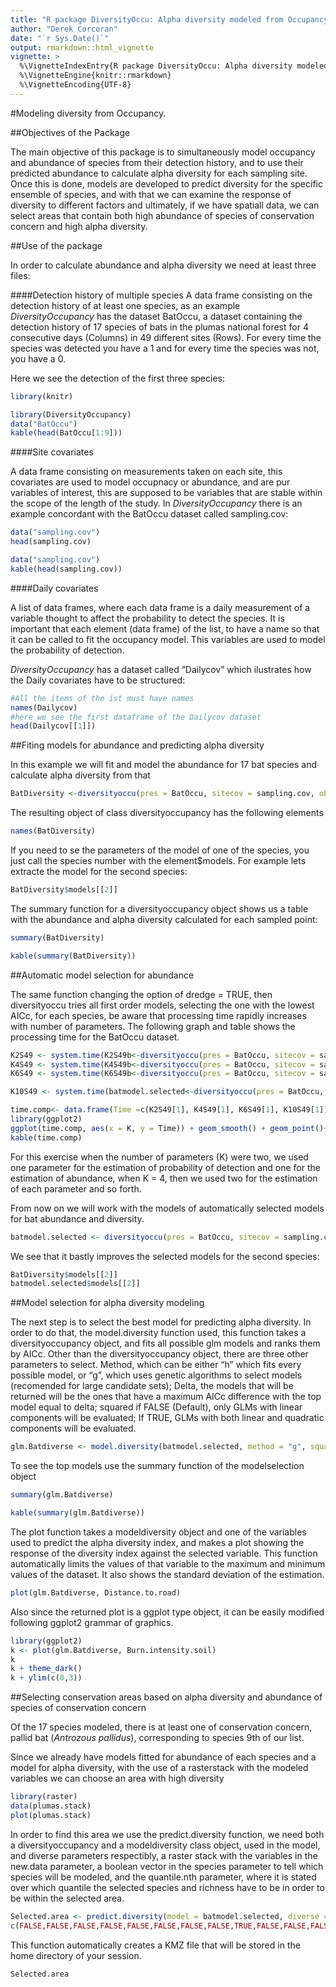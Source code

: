 ```yaml
---
title: "R package DiversityOccu: Alpha diversity modeled from Occupancy"
author: "Derek Corcoran"
date: "`r Sys.Date()`"
output: rmarkdown::html_vignette
vignette: >
  %\VignetteIndexEntry{R package DiversityOccu: Alpha diversity modeled from Occupancy}
  %\VignetteEngine{knitr::rmarkdown}
  %\VignetteEncoding{UTF-8}
---
```


#Modeling diversity from Occupancy.

##Objectives of the Package

The main objective of this package is to simultaneously model occupancy and abundance of species from their detection history, and to use their predicted abundance to  calculate alpha diversity for each sampling site. Once this is done, models are developed to predict diversity for the specific ensemble of species, and with that we can examine the response of diversity to different factors and ultimately, if we have spatiall data, we can select areas that contain both high abundance of species of conservation concern and high alpha diversity.

##Use of the package

In order to calculate abundance and alpha diversity we need at least three files:

####Detection history of multiple species
A data frame consisting on the detection history of at least one species, as an example *DiversityOccupancy* has the dataset BatOccu, a dataset containing the detection history of 17 species of bats in the plumas national forest for 4 consecutive days (Columns) in 49 different sites (Rows). For every time the species was detected you have a 1 and for every time the species was not, you have a 0.

Here we see the detection of the first three species:

```r
library(knitr)
```

```r
library(DiversityOccupancy)
data("BatOccu")
kable(head(BatOccu[1:9]))
```

####Site covariates

A data frame consisting on measurements taken on each site, this covariates are used to model occupnacy or abundance, and are pur variables of interest, this are supposed to be variables that are stable within the scope of the length of the  study. In *DiversityOccupancy* there is an example concordant with the BatOccu dataset called sampling.cov:

```r
data("sampling.cov")
head(sampling.cov)
```

```r
data("sampling.cov")
kable(head(sampling.cov))
```

####Daily covariates

A list of data frames, where each data frame is a daily measurement of a variable
thought to affect the probability to detect the species. It is important that each 
element (data frame) of the list, to have a name so that it can be called to fit 
the occupancy model. This variables are used to model the probability of detection.

*DiversityOccupancy* has a dataset called "Dailycov" which ilustrates how the Daily
covariates have to be structured:

```r
#All the items of the ist must have names
names(Dailycov)
#here we see the first dataframe of the Dailycov dataset
head(Dailycov[[1]])
```

##Fiting models for abundance and predicting alpha diversity

In this example we will fit and model the abundance for 17 bat species and calculate alpha diversity from that
```r
BatDiversity <-diversityoccu(pres = BatOccu, sitecov = sampling.cov, obscov = Dailycov,spp = 17, form = ~ Julian + Meanhum + Meantemp + sdhum + sdtemp ~ Burn.intensity.soil + I(Burn.intensity.soil^2) + Burn.intensity.Canopy + I(Burn.intensity.Canopy^2) + Burn.intensity.basal + I(Burn.intensity.basal^2), dredge = FALSE)
```

The resulting object of class diversityoccupancy has the following elements

```r
names(BatDiversity)
```

If you need to se the parameters of the model of one of the species, you just call the species number with the element$models. For example lets extracte the model for the second species:

```r
BatDiversity$models[[2]]
```

The summary function for a diversityoccupancy object shows us a table with the abundance and alpha diversity calculated for each sampled point:

```r
summary(BatDiversity)
```

```r
kable(summary(BatDiversity))
```

##Automatic model selection for abundance

The same function changing the option of dredge = TRUE, then diversityoccu tries all first order models, selecting the one with the lowest AICc, for each species, be aware that processing time rapidly increases with number of parameters. The following graph and table shows the processing time for the BatOccu dataset.

```r
K2S49 <- system.time(K2S49b<-diversityoccu(pres = BatOccu, sitecov = sampling.cov, obscov = Dailycov,spp = 17, form = ~ Julian ~ Burn.intensity.soil, dredge = TRUE))
K4S49 <- system.time(K4S49b<-diversityoccu(pres = BatOccu, sitecov = sampling.cov, obscov = Dailycov,spp = 17, dredge = TRUE,form = ~ Julian + Meanhum ~ Burn.intensity.soil + I(Burn.intensity.soil^2)))
K6S49 <- system.time(K6S49b<-diversityoccu(pres = BatOccu, sitecov = sampling.cov, obscov = Dailycov,spp = 17, form = ~ Julian + Meanhum + Meantemp ~ Burn.intensity.soil + I(Burn.intensity.soil^2) + Altitude, dredge = TRUE))
```

```r
K10S49 <- system.time(batmodel.selected<-diversityoccu(pres = BatOccu, sitecov = sampling.cov[,1:8], obscov = Dailycov,spp = 17, form = ~ Julian + Meanhum + Meantemp + sdtemp + sdhum ~ Burn.intensity.soil + I(Burn.intensity.soil^2) + Altitude + Distance.to.road + Existing.vegetation, dredge = TRUE))
```

```r
time.comp<- data.frame(Time =c(K2S49[1], K4S49[1], K6S49[1], K10S49[1]), K = c(2,4,6, 10), n = rep(49, times = 4))
library(ggplot2)
ggplot(time.comp, aes(x = K, y = Time)) + geom_smooth() + geom_point()+ggtitle("Time taken for model selection") + labs(x = "Number of Parameters [K]" , y = "Processing time [seconds]") + theme_bw()
kable(time.comp)
```

For this exercise when the number of parameters (K) were two, we used one parameter for the estimation of probability of detection and one for the estimation of abundance, when K = 4, then we used two for the estimation of each parameter and so forth.

From now on we will work with the models of automatically selected models for bat abundance and diversity.

```r
batmodel.selected <- diversityoccu(pres = BatOccu, sitecov = sampling.cov[,1:8], obscov = Dailycov,spp = 17, form = ~ Julian + Meanhum + Meantemp + sdtemp + sdhum + Maxhum ~ Burn.intensity.soil + I(Burn.intensity.soil^2) + Altitude + Burn.intensity.Canopy + Distance.to.road + Existing.vegetation)
```

We see that it bastly improves the selected models for the second species:

```r
BatDiversity$models[[2]]
batmodel.selected$models[[2]]
```

##Model selection for alpha diversity modeling

The next step is to select the best model for predicting alpha diversity. In order to do that, the model.diversity function used, this function takes a diversityoccupancy object, and fits all possible glm models and ranks them by AICc. Other than the diversityoccupancy object, there are three other parameters to select. Method, which can be either "h" which fits every possible model, or "g", which uses genetic algorithms to select models (recomended for large candidate sets); Delta, the models that will be returned will be the ones that have a maximum AICc difference with the top model equal to delta; squared if FALSE (Default), only GLMs with linear components will be evaluated; If TRUE, GLMs with both linear and quadratic components will be evaluated. 

```r
glm.Batdiverse <- model.diversity(batmodel.selected, method = "g", squared = TRUE)
```

To see the top models use the summary function of the modelselection object

```r
summary(glm.Batdiverse)
```

```r
kable(summary(glm.Batdiverse))
```

The plot function takes a modeldiversity object and one of the variables used to predict the alpha diversity index, and makes a plot showing the response of the diversity index against the selected variable. This function automatically limits the values of that variable to the maximum and minimum values of the dataset. It also shows the standard deviation of the estimation.
```r
plot(glm.Batdiverse, Distance.to.road)
```

Also since the returned plot is a ggplot type object, it can be easily modified following ggplot2 grammar of graphics.

```r
library(ggplot2)
k <- plot(glm.Batdiverse, Burn.intensity.soil)
k
k + theme_dark()
k + ylim(c(0,3))
```

##Selecting conservation areas based on alpha diversity and abundance of species of conservation concern

Of the 17 species modeled, there is at least one of conservation concern, pallid bat (*Antrozous pallidus*), corresponding to species 9th of our list.

Since we already have models fitted for abundance of each species and a model for alpha diversity, with the use of a rasterstack with the modeled variables we can choose an area with high diversity 

```r
library(raster)
data(plumas.stack)
plot(plumas.stack)
```

In order to find this area we use the predict.diversity function, we need both a diversityoccupancy and a modeldiversity class object, used in the model, and diverse parameters respectibly, a raster stack with the variables in the new.data parameter, a boolean vector in the species parameter to tell which species will be modeled, and the quantile.nth parameter, where it is stated over which quantile the selected species and richness have to be in order to be within the selected area.

```r
Selected.area <- predict.diversity(model = batmodel.selected, diverse = glm.Batdiverse, new.data = plumas.stack, quantile.nth = 0.6, species =
c(FALSE,FALSE,FALSE,FALSE,FALSE,FALSE,FALSE,FALSE,TRUE,FALSE,FALSE,FALSE,FALSE,FALSE,FALSE,FALSE,FALSE))
```

This function automatically creates a KMZ file that will be stored in the home directory of your session.

```r
Selected.area
```
